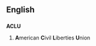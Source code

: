 ==English==

==={{Initialism}}===
'''ACLU'''
# '''A'''merican '''C'''ivil '''L'''iberties '''U'''nion

{{wikipedia}}